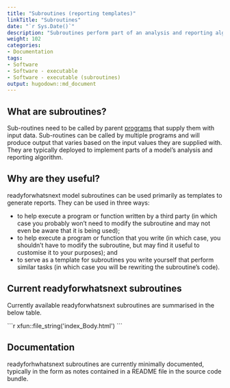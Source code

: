 ```yaml
---
title: "Subroutines (reporting templates)"
linkTitle: "Subroutines"
date: "`r Sys.Date()`"
description: "Subroutines perform part of an analysis and reporting algorithm."
weight: 102
categories: 
- Documentation
tags: 
- Software
- Software - executable
- Software - executable (subroutines)
output: hugodown::md_document
---
```


## What are subroutines?
Sub-routines need to be called by parent [programs](../programs) that supply them with input data. Sub-routines can be called by multiple programs and will produce output that varies based on the input values they are supplied with. They are typically deployed to implement parts of a model’s analysis and reporting algorithm.

## Why are they useful?
readyforwhatsnext model subroutines can be used primarily as templates to generate reports. They can be used in three ways:

- to help execute a program or function written by a third party (in which case you probably won't need to modify the subroutine and may not even be aware that it is being used);
- to help execute a program or function that you write (in which case, you shouldn't have to modify the subroutine, but may find it useful to customise it to your purposes); and
- to serve as a template for subroutines you write yourself that perform similar tasks (in which case you will be rewriting the subroutine's code).

## Current readyforwhatsnext subroutines
Currently available readyforwhatsnext subroutines are summarised in the below table.

````{=html}
```r
xfun::file_string('index_Body.html')
```
````

## Documentation
readyforhwhatsnext subroutines are currently minimally documented, typically in the form as notes contained in a README file in the source code bundle.

